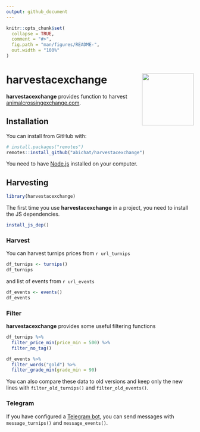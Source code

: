 ```yaml
---
output: github_document
---
```


<!-- README.md is generated from README.Rmd. Please edit that file -->

```r
knitr::opts_chunk$set(
  collapse = TRUE,
  comment = "#>",
  fig.path = "man/figures/README-",
  out.width = "100%"
)
```

# harvestacexchange <img src='man/figures/logo.png' align="right" height="139" />

<!-- badges: start -->
<!-- badges: end -->

**harvestacexchange** provides function to harvest [animalcrossingexchange.com](https://app.animalcrossingexchange.com).

## Installation

You can install from GitHub with:

``` r
# install.packages("remotes")
remotes::install_github("abichat/harvestacexchange")
```

You need to have [Node.js](https://nodejs.org/) installed on your computer.

## Harvesting

```r
library(harvestacexchange)
```

The first time you use **harvestacexchange** in a project, you need to install the JS dependencies.

```r
install_js_dep()
```

### Harvest

You can harvest turnips prices from `r url_turnips`

```r
df_turnips <- turnips()
df_turnips
```

and list of events from `r url_events`

```r
df_events <- events()
df_events
```

### Filter

**harvestacexchange** provides some useful filtering functions

```r
df_turnips %>% 
  filter_price_min(price_min = 500) %>% 
  filter_no_tag()

df_events %>% 
  filter_words("gold") %>% 
  filter_grade_min(grade_min = 90)
```

You can also compare these data to old versions and keep only the new lines with `filter_old_turnips()` and `filter_old_events()`.


### Telegram

If you have configured a [Telegram bot](https://github.com/ebeneditos/telegram.bot), 
you can send messages with `message_turnips()` and `message_events()`.

